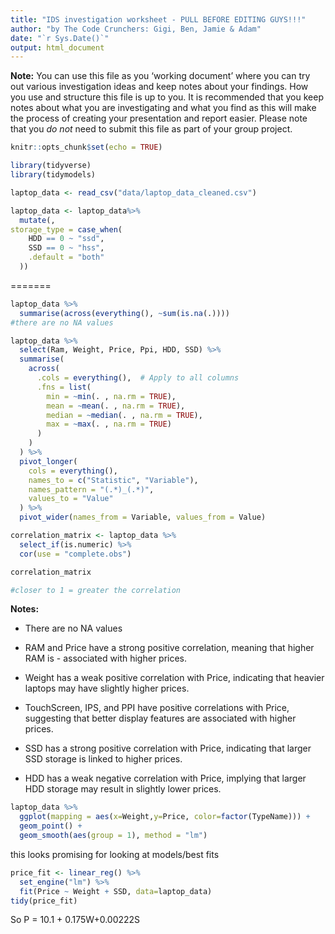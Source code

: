 ```yaml
---
title: "IDS investigation worksheet - PULL BEFORE EDITING GUYS!!!"
author: "by The Code Crunchers: Gigi, Ben, Jamie & Adam"
date: "`r Sys.Date()`"
output: html_document
---
```


**Note:** You can use this file as you 'working document' where you can try out various investigation ideas and keep notes about your findings. How you use and structure this file is up to you. It is recommended that you keep notes about what you are investigating and what you find as this will make the process of creating your presentation and report easier. Please note that you _do not_ need to submit this file as part of your group project.



```r
knitr::opts_chunk$set(echo = TRUE)
```


```r
library(tidyverse)
library(tidymodels)
```


```r
laptop_data <- read_csv("data/laptop_data_cleaned.csv")
```


```r
laptop_data <- laptop_data%>% 
  mutate(, 
storage_type = case_when(
    HDD == 0 ~ "ssd",
    SSD == 0 ~ "hss",
    .default = "both"
  ))

```

=======
```r
laptop_data %>%
  summarise(across(everything(), ~sum(is.na(.))))
#there are no NA values

laptop_data %>%
  select(Ram, Weight, Price, Ppi, HDD, SSD) %>%
  summarise(
    across(
      .cols = everything(),  # Apply to all columns
      .fns = list(
        min = ~min(. , na.rm = TRUE),
        mean = ~mean(. , na.rm = TRUE),
        median = ~median(. , na.rm = TRUE),
        max = ~max(. , na.rm = TRUE)
      )
    )
  ) %>%
  pivot_longer(
    cols = everything(),
    names_to = c("Statistic", "Variable"),
    names_pattern = "(.*)_(.*)",
    values_to = "Value"
  ) %>%
  pivot_wider(names_from = Variable, values_from = Value)

correlation_matrix <- laptop_data %>%
  select_if(is.numeric) %>%
  cor(use = "complete.obs")

correlation_matrix

#closer to 1 = greater the correlation

```
**Notes:**

- There are no NA values

- RAM and Price have a strong positive correlation, meaning that higher RAM is - associated with higher prices.

- Weight has a weak positive correlation with Price, indicating that heavier laptops may have slightly higher prices.

- TouchScreen, IPS, and PPI have positive correlations with Price, suggesting that better display features are associated with higher prices.

- SSD has a strong positive correlation with Price, indicating that larger SSD storage is linked to higher prices.

- HDD has a weak negative correlation with Price, implying that larger HDD storage may result in slightly lower prices.


```r
laptop_data %>%
  ggplot(mapping = aes(x=Weight,y=Price, color=factor(TypeName))) +
  geom_point() +
  geom_smooth(aes(group = 1), method = "lm")

```
this looks promising for looking at models/best fits
```r
price_fit <- linear_reg() %>%
  set_engine("lm") %>%
  fit(Price ~ Weight + SSD, data=laptop_data)
tidy(price_fit)
```

So P = 10.1 + 0.175W+0.00222S


```r

```


```r



```